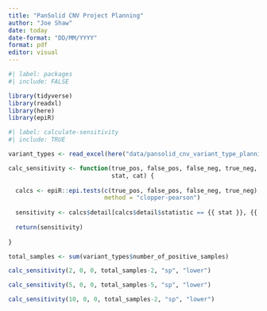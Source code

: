 ```yaml
---
title: "PanSolid CNV Project Planning"
author: "Joe Shaw"
date: today
date-format: "DD/MM/YYYY"
format: pdf
editor: visual
---
```


```r
#| label: packages
#| include: FALSE

library(tidyverse)
library(readxl)
library(here)
library(epiR)

```

```r
#| label: calculate-sensitivity
#| include: TRUE

variant_types <- read_excel(here("data/pansolid_cnv_variant_type_planning.xlsx"))

calc_sensitivity <- function(true_pos, false_pos, false_neg, true_neg,
                             stat, cat) {
  
  calcs <- epiR::epi.tests(c(true_pos, false_pos, false_neg, true_neg),
                           method = "clopper-pearson")
  
  sensitivity <- calcs$detail[calcs$detail$statistic == {{ stat }}, {{ cat }}]
  
  return(sensitivity)
  
}

total_samples <- sum(variant_types$number_of_positive_samples)

calc_sensitivity(2, 0, 0, total_samples-2, "sp", "lower")

calc_sensitivity(5, 0, 0, total_samples-5, "sp", "lower")

calc_sensitivity(10, 0, 0, total_samples-2, "sp", "lower")

```
